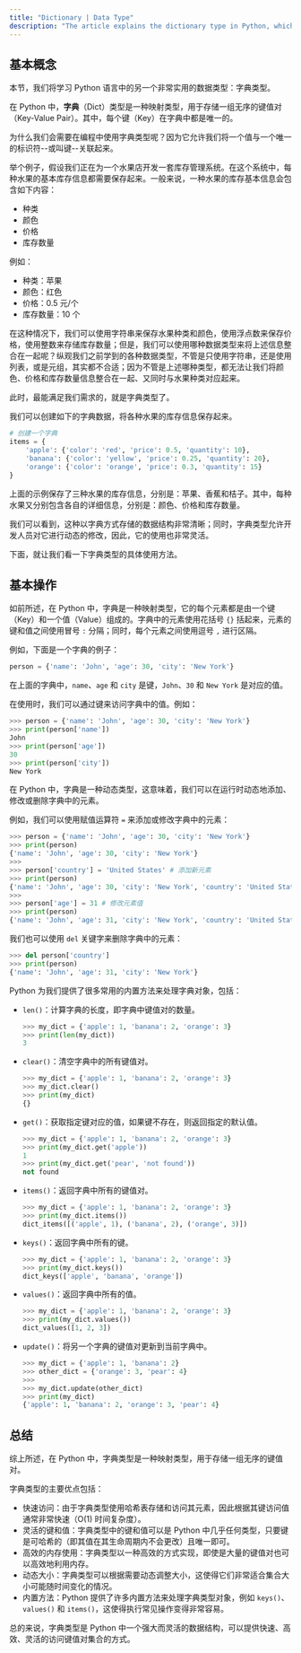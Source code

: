 ```yaml
---
title: "Dictionary | Data Type"
description: "The article explains the dictionary type in Python, which is used to store key-value pairs where each key is unique. It uses an example of a fruit store inventory system to show how dictionaries can organize and access data efficiently. The article also covers basic operations and benefits of dictionaries, including quick access times, dynamic sizing, and a variety of built-in methods."
---
```


## 基本概念

本节，我们将学习 Python 语言中的另一个非常实用的数据类型：字典类型。

在 Python 中，**字典**（Dict）类型是一种映射类型，用于存储一组无序的键值对（Key-Value Pair）。其中，每个键（Key）在字典中都是唯一的。

为什么我们会需要在编程中使用字典类型呢？因为它允许我们将一个值与一个唯一的标识符--或叫键--关联起来。

举个例子，假设我们正在为一个水果店开发一套库存管理系统。在这个系统中，每种水果的基本库存信息都需要保存起来。一般来说，一种水果的库存基本信息会包含如下内容：

-   种类
-   颜色
-   价格
-   库存数量

例如：

-   种类：苹果
-   颜色：红色
-   价格：0.5 元/个
-   库存数量：10 个

在这种情况下，我们可以使用字符串来保存水果种类和颜色，使用浮点数来保存价格，使用整数来存储库存数量；但是，我们可以使用哪种数据类型来将上述信息整合在一起呢？纵观我们之前学到的各种数据类型，不管是只使用字符串，还是使用列表，或是元组，其实都不合适；因为不管是上述哪种类型，都无法让我们将颜色、价格和库存数量信息整合在一起、又同时与水果种类对应起来。

此时，最能满足我们需求的，就是字典类型了。

我们可以创建如下的字典数据，将各种水果的库存信息保存起来。

```python
# 创建一个字典
items = {
    'apple': {'color': 'red', 'price': 0.5, 'quantity': 10},
    'banana': {'color': 'yellow', 'price': 0.25, 'quantity': 20},
    'orange': {'color': 'orange', 'price': 0.3, 'quantity': 15}
}
```

上面的示例保存了三种水果的库存信息，分别是：苹果、香蕉和桔子。其中，每种水果又分别包含各自的详细信息，分别是：颜色、价格和库存数量。

我们可以看到，这种以字典方式存储的数据结构非常清晰；同时，字典类型允许开发人员对它进行动态的修改，因此，它的使用也非常灵活。

下面，就让我们看一下字典类型的具体使用方法。

## 基本操作

如前所述，在 Python 中，字典是一种映射类型，它的每个元素都是由一个键（Key）和一个值（Value）组成的。字典中的元素使用花括号 `{}` 括起来，元素的键和值之间使用冒号 `:` 分隔；同时，每个元素之间使用逗号 `,` 进行区隔。

例如，下面是一个字典的例子：

```python
person = {'name': 'John', 'age': 30, 'city': 'New York'}
```

在上面的字典中，`name`、`age` 和 `city` 是键，`John`、`30` 和 `New York` 是对应的值。

在使用时，我们可以通过键来访问字典中的值。例如：

```python
>>> person = {'name': 'John', 'age': 30, 'city': 'New York'}
>>> print(person['name'])
John
>>> print(person['age'])
30
>>> print(person['city'])
New York
```

在 Python 中，字典是一种动态类型，这意味着，我们可以在运行时动态地添加、修改或删除字典中的元素。

例如，我们可以使用赋值运算符 `=` 来添加或修改字典中的元素：

```python
>>> person = {'name': 'John', 'age': 30, 'city': 'New York'}
>>> print(person)
{'name': 'John', 'age': 30, 'city': 'New York'}
>>>
>>> person['country'] = 'United States' # 添加新元素
>>> print(person)
{'name': 'John', 'age': 30, 'city': 'New York', 'country': 'United States'}
>>>
>>> person['age'] = 31 # 修改元素值
>>> print(person)
{'name': 'John', 'age': 31, 'city': 'New York', 'country': 'United States'}
```

我们也可以使用 `del` 关键字来删除字典中的元素：

```python
>>> del person['country']
>>> print(person)
{'name': 'John', 'age': 31, 'city': 'New York'}
```

Python 为我们提供了很多常用的内置方法来处理字典对象，包括：

-   `len()`：计算字典的长度，即字典中键值对的数量。

    ```python
    >>> my_dict = {'apple': 1, 'banana': 2, 'orange': 3}
    >>> print(len(my_dict))
    3
    ```

-   `clear()`：清空字典中的所有键值对。

    ```python
    >>> my_dict = {'apple': 1, 'banana': 2, 'orange': 3}
    >>> my_dict.clear()
    >>> print(my_dict)
    {}
    ```

-   `get()`：获取指定键对应的值，如果键不存在，则返回指定的默认值。

    ```python
    >>> my_dict = {'apple': 1, 'banana': 2, 'orange': 3}
    >>> print(my_dict.get('apple'))
    1
    >>> print(my_dict.get('pear', 'not found'))
    not found
    ```

-   `items()`：返回字典中所有的键值对。

    ```python
    >>> my_dict = {'apple': 1, 'banana': 2, 'orange': 3}
    >>> print(my_dict.items())
    dict_items([('apple', 1), ('banana', 2), ('orange', 3)])
    ```

-   `keys()`：返回字典中所有的键。

    ```python
    >>> my_dict = {'apple': 1, 'banana': 2, 'orange': 3}
    >>> print(my_dict.keys())
    dict_keys(['apple', 'banana', 'orange'])
    ```

-   `values()`：返回字典中所有的值。

    ```python
    >>> my_dict = {'apple': 1, 'banana': 2, 'orange': 3}
    >>> print(my_dict.values())
    dict_values([1, 2, 3])
    ```

-   `update()`：将另一个字典的键值对更新到当前字典中。

    ```python {4}
    >>> my_dict = {'apple': 1, 'banana': 2}
    >>> other_dict = {'orange': 3, 'pear': 4}
    >>>
    >>> my_dict.update(other_dict)
    >>> print(my_dict)
    {'apple': 1, 'banana': 2, 'orange': 3, 'pear': 4}
    ```

## 总结

综上所述，在 Python 中，字典类型是一种映射类型，用于存储一组无序的键值对。

字典类型的主要优点包括：

-   快速访问：由于字典类型使用哈希表存储和访问其元素，因此根据其键访问值通常非常快速（O(1) 时间复杂度）。
-   灵活的键和值：字典类型中的键和值可以是 Python 中几乎任何类型，只要键是可哈希的（即其值在其生命周期内不会更改）且唯一即可。
-   高效的内存使用：字典类型以一种高效的方式实现，即使是大量的键值对也可以高效地利用内存。
-   动态大小：字典类型可以根据需要动态调整大小，这使得它们非常适合集合大小可能随时间变化的情况。
-   内置方法：Python 提供了许多内置方法来处理字典类型对象，例如 `keys()`、`values()` 和 `items()`，这使得执行常见操作变得非常容易。

总的来说，字典类型是 Python 中一个强大而灵活的数据结构，可以提供快速、高效、灵活的访问键值对集合的方式。
